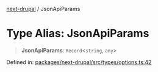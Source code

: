 [next-drupal](../globals.mdx) / JsonApiParams

# Type Alias: JsonApiParams

> **JsonApiParams**: `Record`\<`string`, `any`\>

Defined in: [packages/next-drupal/src/types/options.ts:42](https://github.com/chapter-three/next-drupal/blob/b814feb907442ea504825c35810c973aeb865442/packages/next-drupal/src/types/options.ts#L42)
